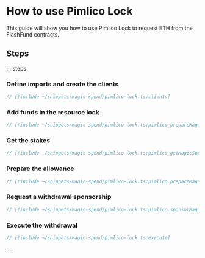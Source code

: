 # How to use Pimlico Lock

This guide will show you how to use Pimlico Lock to request ETH from the FlashFund contracts.

## Steps

::::steps
### Define imports and create the clients

```ts
// [!include ~/snippets/magic-spend/pimlico-lock.ts:clients]
```

### Add funds in the resource lock

```ts
// [!include ~/snippets/magic-spend/pimlico-lock.ts:pimlico_prepareMagicSpendStake]
```

### Get the stakes

```ts
// [!include ~/snippets/magic-spend/pimlico-lock.ts:pimlico_getMagicSpendStakes]
```

### Prepare the allowance

```ts
// [!include ~/snippets/magic-spend/pimlico-lock.ts:pimlico_prepareMagicSpendAllowance]
```

### Request a withdrawal sponsorship

```ts
// [!include ~/snippets/magic-spend/pimlico-lock.ts:pimlico_sponsorMagicSpendWithdrawal]
```

### Execute the withdrawal

```ts
// [!include ~/snippets/magic-spend/pimlico-lock.ts:execute]
```

::::

